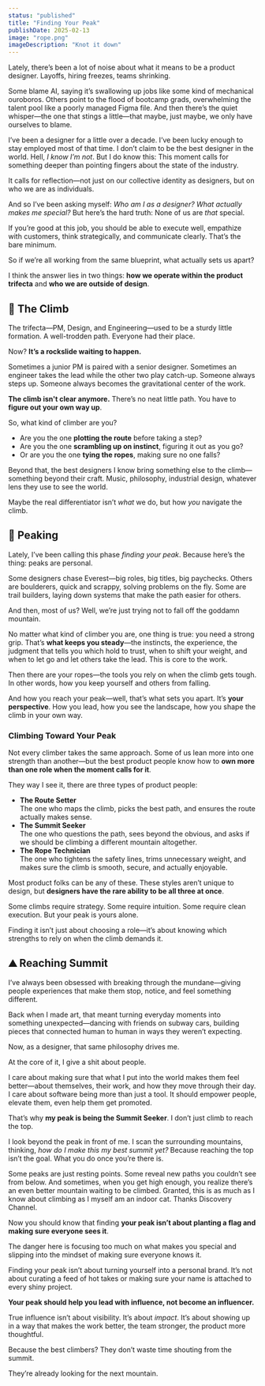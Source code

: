 ```yaml
---
status: "published"
title: "Finding Your Peak"
publishDate: 2025-02-13
image: "rope.png"
imageDescription: "Knot it down"
---
```




Lately, there’s been a lot of noise about what it means to be a product designer. Layoffs, hiring freezes, teams shrinking.


Some blame AI, saying it’s swallowing up jobs like some kind of mechanical ouroboros. Others point to the flood of bootcamp grads, overwhelming the talent pool like a poorly managed Figma file. And then there’s the quiet whisper—the one that stings a little—that maybe, just maybe, we only have ourselves to blame.

I’ve been a designer for a little over a decade. I’ve been lucky enough to stay employed most of that time. I don’t claim to be the best designer in the world. Hell, _I know I’m not_. But I do know this: This moment calls for something deeper than pointing fingers about the state of the industry.

It calls for reflection—not just on our collective identity as designers, but on who we are as individuals.

And so I’ve been asking myself: _Who am I as a designer? What actually makes me special?_ But here’s the hard truth: None of us are _that_ special.

If you’re good at this job, you should be able to execute well, empathize with customers, think strategically, and communicate clearly. That’s the bare minimum.

So if we’re all working from the same blueprint, what actually sets us apart?

I think the answer lies in two things: **how we operate within the product trifecta** and **who we are outside of design**.

<div class="p-20"></div>

## <span class="block mb-3">🥾</span> The Climb

The trifecta—PM, Design, and Engineering—used to be a sturdy little formation. A well-trodden path. Everyone had their place.

Now? **It’s a rockslide waiting to happen.**

Sometimes a junior PM is paired with a senior designer. Sometimes an engineer takes the lead while the other two play catch-up. Someone always steps up. Someone always becomes the gravitational center of the work.

**The climb isn't clear anymore.** There’s no neat little path. You have to **figure out your own way up**. 

So, what kind of climber are you?

- Are you the one **plotting the route** before taking a step?
- Are you the one **scrambling up on instinct**, figuring it out as you go?
- Or are you the one **tying the ropes**, making sure no one falls?

Beyond that, the best designers I know bring something else to the climb—something beyond their craft. Music, philosophy, industrial design, whatever lens they use to see the world.

Maybe the real differentiator isn’t _what_ we do, but how _you_ navigate the climb.

<div class="p-14"></div>

## <span class="block mb-3">🧗</span> Peaking

Lately, I’ve been calling this phase _finding your peak_. Because here’s the thing: peaks are personal.

Some designers chase Everest—big roles, big titles, big paychecks. Others are boulderers, quick and scrappy, solving problems on the fly. Some are trail builders, laying down systems that make the path easier for others.

And then, most of us? Well, we’re just trying not to fall off the goddamn mountain.

No matter what kind of climber you are, one thing is true: you need a strong grip. That’s **what keeps you steady**—the instincts, the experience, the judgment that tells you which hold to trust, when to shift your weight, and when to let go and let others take the lead. This is core to the work.

Then there are your ropes—the tools you rely on when the climb gets tough. In other words, how you keep yourself and others from falling.

And how you reach your peak—well, that’s what sets you apart. It’s **your perspective**. How you lead, how you see the landscape, how you shape the climb in your own way.


### Climbing Toward Your Peak

Not every climber takes the same approach. Some of us lean more into one strength than another—but the best product people know how to **own more than one role when the moment calls for it**.

They way I see it, there are three types of product people:

- **The Route Setter**<br />The one who maps the climb, picks the best path, and ensures the route actually makes sense.
- **The Summit Seeker**<br />The one who questions the path, sees beyond the obvious, and asks if we should be climbing a different mountain altogether.
- **The Rope Technician**<br />The one who tightens the safety lines, trims unnecessary weight, and makes sure the climb is smooth, secure, and actually enjoyable.

Most product folks can be any of these. These styles aren’t unique to design, but **designers have the rare ability to be all three at once**.

Some climbs require strategy. Some require intuition. Some require clean execution. But your peak is yours alone.

Finding it isn’t just about choosing a role—it’s about knowing which strengths to rely on when the climb demands it.

<div class="p-14"></div>

## <span class="block mb-3">⛰️</span> Reaching Summit

I’ve always been obsessed with breaking through the mundane—giving people experiences that make them stop, notice, and feel something different.

Back when I made art, that meant turning everyday moments into something unexpected—dancing with friends on subway cars, building pieces that connected human to human in ways they weren’t expecting.

Now, as a designer, that same philosophy drives me.

At the core of it, I give a shit about people.

I care about making sure that what I put into the world makes them feel better—about themselves, their work, and how they move through their day. I care about software being more than just a tool. It should empower people, elevate them, even help them get promoted.

That’s why **my peak is being the Summit Seeker**. I don’t just climb to reach the top.

I look beyond the peak in front of me. I scan the surrounding mountains, thinking, _how do I make this my best summit yet?_ Because reaching the top isn’t the goal. What you do once you’re there is.

Some peaks are just resting points. Some reveal new paths you couldn’t see from below. And sometimes, when you get high enough, you realize there’s an even better mountain waiting to be climbed. Granted, this is as much as I know about climbing as I myself am an indoor cat. Thanks Discovery Channel.

Now you should know that finding **your peak isn’t about planting a flag and making sure everyone sees it**.

The danger here is focusing too much on what makes you special and slipping into the mindset of making sure everyone knows it.

Finding your peak isn’t about turning yourself into a personal brand. It’s not about curating a feed of hot takes or making sure your name is attached to every shiny project.

**Your peak should help you lead with influence, not become an influencer.**

True influence isn’t about visibility. It’s about _impact_. It’s about showing up in a way that makes the work better, the team stronger, the product more thoughtful.

Because the best climbers? They don’t waste time shouting from the summit.

They’re already looking for the next mountain.